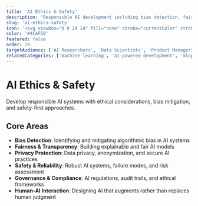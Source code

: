 ```yaml
---
title: 'AI Ethics & Safety'
description: 'Responsible AI development including bias detection, fairness, transparency, privacy, and ethical considerations in AI system design'
slug: 'ai-ethics-safety'
icon: '<svg viewBox="0 0 24 24" fill="none" stroke="currentColor" stroke-width="2" stroke-linecap="round" stroke-linejoin="round"><path d="M12 22s8-4 8-10V5l-8-3-8 3v7c0 6 8 10 8 10z"/><path d="M9 12l2 2 4-4"/></svg>'
color: '#4CAF50'
featured: false
order: 19
targetAudience: ['AI Researchers', 'Data Scientists', 'Product Managers', 'Compliance Officers']
relatedCategories: ['machine-learning', 'ai-powered-development', 'mlops-ai-infrastructure']
---
```


# AI Ethics & Safety

Develop responsible AI systems with ethical considerations, bias mitigation, and safety-first approaches.

## Core Areas

- **Bias Detection**: Identifying and mitigating algorithmic bias in AI systems
- **Fairness & Transparency**: Building explainable and fair AI models
- **Privacy Protection**: Data privacy, anonymization, and secure AI practices
- **Safety & Reliability**: Robust AI systems, failure modes, and risk assessment
- **Governance & Compliance**: AI regulations, audit trails, and ethical frameworks
- **Human-AI Interaction**: Designing AI that augments rather than replaces human judgment
